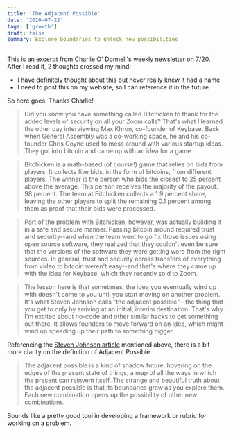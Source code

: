 ```yaml
---
title: 'The Adjacent Possible'
date: '2020-07-22'
tags: ['growth']
draft: false
summary: Explore boundaries to unlock new possibilities
---
```


This is an excerpt from Charlie O' Donnell's [weekly newsletter](https://www.nycweeklynewsletter.com/) on 7/20. After I read it, 2 thoughts crossed my mind:

- I have definitely thought about this but never really knew it had a name
- I need to post this on my website, so I can reference it in the future

So here goes. Thanks Charlie!

> Did you know you have something called Bitchicken to thank for the added levels of security on all your Zoom calls? That's what I learned the other day interviewing Max Khron, co-founder of Keybase. Back when General Assembly was a co-working space, he and his co-founder Chris Coyne used to mess around with various startup ideas. They got into bitcoin and came up with an idea for a game

> Bitchicken is a math-based (of course!) game that relies on bids from players. It collects five bids, in the form of bitcoins, from different players. The winner is the person who bids the closest to 25 percent above the average. This person receives the majority of the payout: 98 percent. The team at Bitchicken collects a 1.9 percent share, leaving the other players to split the remaining 0.1 percent among them as proof that their bids were processed.

> Part of the problem with Bitchicken, however, was actually building it in a safe and secure manner. Passing bitcoin around required trust and security--and when the team went to go fix those issues using open source software, they realized that they couldn't even be sure that the versions of the software they were getting were from the right sources. In general, trust and security across transfers of everything from video to bitcoin weren't easy--and that's where they came up with the idea for Keybase, which they recently sold to Zoom.

> The lesson here is that sometimes, the idea you eventually wind up with doesn't come to you until you start moving on another problem. It's what Steven Johnson calls "the adjacent possible"--the thing that you get to only by arriving at an initial, interim destination. That's why I'm excited about no-code and other similar hacks to get something out there. It allows founders to move forward on an idea, which might wind up speeding up their path to something bigger

Referencing the [Steven Johnson article](https://www.wsj.com/articles/SB10001424052748703989304575503730101860838) mentioned above, there is a bit more clarity on the definition of Adjacent Possible

> The adjacent possible is a kind of shadow future, hovering on the edges of the present state of things, a map of all the ways in which the present can reinvent itself. The strange and beautiful truth about the adjacent possible is that its boundaries grow as you explore them. Each new combination opens up the possibility of other new combinations.

Sounds like a pretty good tool in developing a framework or rubric for working on a problem.
